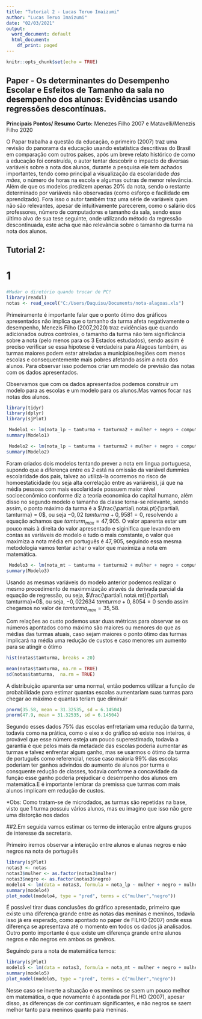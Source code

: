 ---
title: "Tutorial 2 - Lucas Teruo Imaizumi"
author: "Lucas Teruo Imaizumi"
date: "02/03/2021"
output:
  word_document: default
  html_document:
    df_print: paged
---

```{r setup, include=FALSE}
knitr::opts_chunk$set(echo = TRUE)
```

## Paper -  Os determinantes do Desempenho Escolar e Esfeitos de Tamanho da sala no desempenho dos alunos: Evidências usando regressões descontínuas.

**Principais Pontos/ Resumo Curto:**
Menezes Filho 2007 e Matavelli/Menezis Filho 2020 

O Papar trabalha a questão da educação, o primeiro (2007) traz uma revisão do panorama da educação usando estatística descritivas do Brasil em comparação com outros países, após um breve relato histórico de como a educação foi construída, o autor tentar descobrir o impacto de diversas variáveis sobre a nota dos alunos, durante a pesquisa ele tem achados importantes, tendo como principal a visualização da escolaridade *das mães*, o número de horas na escola e algumas outras de menor relevância. Além de que os modelos predizem apenas 20% da nota, sendo o restante determinado por variáveis não observadas (como esforço e facilidade em aprendizado). Fora isso o autor também traz uma série de variáveis quen não são relevantes, apesar de intuitivamente parecerem, como o salário dos professores, número de computadores e tamanho da sala, sendo esse último alvo de sua tese seguinte, onde utilizando método da regressão descontinuada, este acha que não relevância sobre o tamanho da turma na nota dos alunos.

## Tutorial 2:


# 1
```{r}
#Mudar o diretório quando trocar de PC!
library(readxl)
notas <- read_excel("C:/Users/Daquisu/Documents/nota-alagoas.xls")
```
Primeiramente é importante falar que o ponto ótimo dos gráficos apresentados não implica que o tamanho da turma afeta negativamente o desempenho, Menezis Filho (2007,2020) traz evidências que quando adicionados outros controles, o tamanho da turma não tem significância sobre a nota (pelo menos para os 3 Estados estudados), sendo assim é preciso verificar se essa hipotese é verdadeira para Alagoas também, as turmas maiores podem estar atreladas a municípios/regiões com menos escolas e consequentemente mais pobres afetando assim a nota dos alunos. Para observar isso podemos criar um modelo de previsão das notas com os dados apresentados.

Observamos que com os dados apresentados podemos construir um modelo para as escolas e um modelo para os alunos.Mas vamos focar nas notas dos alunos.
```{r}
library(tidyr)
library(dplyr)
library(sjPlot)
```

```{r, echo = TRUE}
 Modelo1 <- lm(nota_lp ~ tamturma + tamturma2 + mulher + negro + computador + moramae + educmae1 + educmae2 + educmae3 + educmae4 + educmae5 + educmae6 + morapai + educpai1 + educpai2 + educpai3 + educpai4 + educpai5 + educpai6 + iraula + livro + reprovou + trabalha + abandonou + reforço + extracurricular + merenda + interrupção + semprof + nivel_socio_economico, data=notas, na.action=na.exclude)
summary(Modelo1)
```
```{r, echo =  TRUE}
 Modelo2 <- lm(nota_lp ~ tamturma + tamturma2 + mulher + negro + computador +  iraula + livro + reprovou + trabalha + abandonou + reforço + extracurricular + merenda + interrupção + semprof + nivel_socio_economico, data=notas, na.action=na.exclude)
summary(Modelo2)
```
Foram criados dois modelos tentando prever a nota em lingua portuguesa, supondo que a diferença entre os 2 está na omissão da variável dummies escolaridade dos pais, talvez ao utilizá-la ocorremos no risco de homoestaticidade (ou seja alta correlação entre as variáveis), já que na média pessoas com mais escolaridade possuem maior nível socioeconômico conforme diz a teoria economica do capital humano, além disso no segundo modelo o tamanho da classe torna-se relevante, sendo assim, o ponto máximo da turma é a $\frac{\partial\ nota\ pt}{\partial\ tamturma} = 0$, ou seja $- 0,02\ tamturma + 0,9581 = 0$, resolvendo a equação achamos que $tamturm_{max} = 47,905$. O valor aparenta estar um pouco mais à direita do valor apresentado e siginifica que levando em contas as variáveis do modelo e tudo o mais constante, o valor que maximiza a nota média em português é $47,905$, seguindo essa mesma metodologia vamos tentar achar o valor que maximiza a nota em matemática.

```{r, echo = TRUE}
 Modelo3 <- lm(nota_mt ~ tamturma + tamturma2 + mulher + negro + computador +  iraula + livro + reprovou + trabalha + abandonou + reforço + extracurricular + merenda + interrupção + semprof + nivel_socio_economico, data=notas, na.action=na.exclude)
summary(Modelo3)

```
Usando as mesmas variáveis do modelo anterior podemos realizar o mesmo procedimento de maximmização através da derivada parcial da equação de regressão, ou seja, $\frac{\partial\ nota\ mt}{\partial\ tamturma}=0$, ou seja, $-0,022634\ tamturma + 0,8054 = 0$ sendo assim chegamos no valor de $tamturma_{max} = 35,58$.

Com relações ao custo podemos usar duas métricas para observar se os números apontados como máximo são maiores ou menores do que as médias das turmas atuais, caso sejam maiores o ponto ótimo das turmas implicará na média uma redução de custos e caso menores um aumento para se atingir o ótimo

```{r, echo = TRUE}
hist(notas$tamturma, breaks = 20)
```
```{r, echo = TRUE}
mean(notas$tamturma, na.rm = TRUE)
sd(notas$tamturma,  na.rm = TRUE)
```
A distribuição aparenta ser uma normal, então podemos utilizar a função de probabilidade para estimar quantas escolas aumentariam suas turmas para chegar ao máximo e quantas teriam que diminuir 

```{r, echo=TRUE}
pnorm(35.58, mean = 31.32535, sd = 6.14504)
pnorm(47.9, mean = 31.32535, sd = 6.14504)
```
Segundo esses dados 75% das escolas enfretariam uma redução da turma, todavia como na prática, como o eixo x do gráfico só existe nos inteiros, é provável que esse número esteja um pouco superestimado, todavia a garantia é que pelos mais da metadade das escolas poderia aumentar as turmas e talvez enfrentar algum ganho, mas se usarmos o ótimo da turma de português como referencial, nesse caso maioria 99% das escolas poderiam ter ganhos advindos do aumento de alunos por turma e consquente redução de classes, todavia conforme a concavidade da função esse ganho poderia prejudicar o desempenho dos alunos em matemática.E é importante lembrar da premissa que turmas com mais alunos implicam em redução de custos.

*Obs: Como tratam-se de microdados, as turmas são repetidas na base, visto que 1 turma possuiu vários alunos, mas eu imagino que isso não gere uma distorção nos dados

##2.Em seguida vamos estimar os termo de interação entre alguns grupos de interesse da secretaria.

Primeiro iremos observar a interação entre alunos e alunas negros e não negros na nota de português
```{r, echo = TRUE}
library(sjPlot)
notas3 <- notas
notas3$mulher <- as.factor(notas3$mulher)
notas3$negro <- as.factor(notas3$negro)
modelo4 <- lm(data = notas3, formula = nota_lp ~ mulher + negro + mulher:negro)
summary(modelo4)
plot_model(modelo4, type = "pred", terms = c("mulher","negro"))
```
É possível tirar duas conclusões do gráfico apresentado, primeiro que existe uma diferença grande entre as notas das meninas e meninos, todavia isso já era esperado, como apontado no paper de FILHO (2007) onde essa diferença se apresentava até o momento em todos os dados já analisados. Outro ponto importante é que existe um diferença grande entre alunos negros e não negros em ambos os genêros.

Seguindo para a nota de matemática temos:
```{r}
library(sjPlot)
modelo5 <- lm(data = notas3, formula = nota_mt ~ mulher + negro + mulher:negro)
summary(modelo5)
plot_model(modelo5, type = "pred", terms = c("mulher","negro"))
```
Nesse caso se inverte a situação e os meninos se saem um pouco melhor em matemática, o que novamente é apontada por FILHO (2007), apesar disso, as diferenças de cor continuam significantes, e não negros se saem melhor tanto para meninos quanto para meninas.

